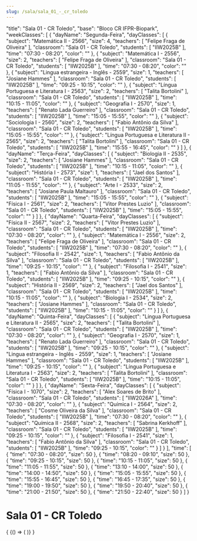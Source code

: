 ```yaml
---
slug: /sala/sala_01_-_cr_toledo
---
```


  "title": "Sala 01 - CR Toledo",
  "base": "Bloco CR IFPR-Biopark",
  "weekClasses": [
    {
      "dayName": "Segunda-Feira",
      "dayClasses": [
        {
          "subject": "Matemática II - 2566",
          "size": 4,
          "teachers": [
            "Felipe Fraga de Oliveira"
          ],
          "classroom": "Sala 01 - CR Toledo",
          "students": [
            "IIW2025B"
          ],
          "time": "07:30 - 08:20",
          "color": ""
        },
        {
          "subject": "Matemática I - 2556",
          "size": 2,
          "teachers": [
            "Felipe Fraga de Oliveira"
          ],
          "classroom": "Sala 01 - CR Toledo",
          "students": [
            "IIW2025B"
          ],
          "time": "07:30 - 08:20",
          "color": ""
        },
        {
          "subject": "Lingua estrangeira - Inglês - 2559",
          "size": 1,
          "teachers": [
            "Josiane Hammes"
          ],
          "classroom": "Sala 01 - CR Toledo",
          "students": [
            "IIW2025B"
          ],
          "time": "09:25 - 10:15",
          "color": ""
        },
        {
          "subject": "Língua Portuguesa e Literatura I - 2563",
          "size": 2,
          "teachers": [
            "Talita Bortolini"
          ],
          "classroom": "Sala 01 - CR Toledo",
          "students": [
            "IIW2025B"
          ],
          "time": "10:15 - 11:05",
          "color": ""
        },
        {
          "subject": "Geografia I - 2570",
          "size": 1,
          "teachers": [
            "Renato Lada Guerreiro"
          ],
          "classroom": "Sala 01 - CR Toledo",
          "students": [
            "IIW2025B"
          ],
          "time": "15:05 - 15:55",
          "color": ""
        },
        {
          "subject": "Sociologia I - 2560",
          "size": 2,
          "teachers": [
            "Fabio Antônio da Silva"
          ],
          "classroom": "Sala 01 - CR Toledo",
          "students": [
            "IIW2025B"
          ],
          "time": "15:05 - 15:55",
          "color": ""
        },
        {
          "subject": "Língua Portuguesa e Literatura II - 2565",
          "size": 2,
          "teachers": [
            "Talita Bortolini"
          ],
          "classroom": "Sala 01 - CR Toledo",
          "students": [
            "IIW2025B"
          ],
          "time": "15:55 - 16:45",
          "color": ""
        }
      ]
    },
    {
      "dayName": "Terça-Feira",
      "dayClasses": [
        {
          "subject": "Biologia II - 2535",
          "size": 2,
          "teachers": [
            "Josiane Hammes"
          ],
          "classroom": "Sala 01 - CR Toledo",
          "students": [
            "IIW2025B"
          ],
          "time": "10:15 - 11:05",
          "color": ""
        },
        {
          "subject": "História I - 2573",
          "size": 1,
          "teachers": [
            "Jael dos Santos"
          ],
          "classroom": "Sala 01 - CR Toledo",
          "students": [
            "IIW2025B"
          ],
          "time": "11:05 - 11:55",
          "color": ""
        },
        {
          "subject": "Arte I - 2533",
          "size": 2,
          "teachers": [
            "Josiane Paula Maltauro"
          ],
          "classroom": "Sala 01 - CR Toledo",
          "students": [
            "IIW2025B"
          ],
          "time": "15:05 - 15:55",
          "color": ""
        },
        {
          "subject": "Física I - 2561",
          "size": 2,
          "teachers": [
            "Vitor Prestes Luzio"
          ],
          "classroom": "Sala 01 - CR Toledo",
          "students": [
            "IIW2025B"
          ],
          "time": "15:05 - 15:55",
          "color": ""
        }
      ]
    },
    {
      "dayName": "Quarta-Feira",
      "dayClasses": [
        {
          "subject": "Física II - 2567",
          "size": 2,
          "teachers": [
            "Vitor Prestes Luzio"
          ],
          "classroom": "Sala 01 - CR Toledo",
          "students": [
            "IIW2025B"
          ],
          "time": "07:30 - 08:20",
          "color": ""
        },
        {
          "subject": "Matemática I - 2556",
          "size": 2,
          "teachers": [
            "Felipe Fraga de Oliveira"
          ],
          "classroom": "Sala 01 - CR Toledo",
          "students": [
            "IIW2025B"
          ],
          "time": "07:30 - 08:20",
          "color": ""
        },
        {
          "subject": "Filosofia II - 2542",
          "size": 1,
          "teachers": [
            "Fabio Antônio da Silva"
          ],
          "classroom": "Sala 01 - CR Toledo",
          "students": [
            "IIW2025B"
          ],
          "time": "09:25 - 10:15",
          "color": ""
        },
        {
          "subject": "Filosofia I - 2541",
          "size": 1,
          "teachers": [
            "Fabio Antônio da Silva"
          ],
          "classroom": "Sala 01 - CR Toledo",
          "students": [
            "IIW2025B"
          ],
          "time": "09:25 - 10:15",
          "color": ""
        },
        {
          "subject": "História II - 2569",
          "size": 2,
          "teachers": [
            "Jael dos Santos"
          ],
          "classroom": "Sala 01 - CR Toledo",
          "students": [
            "IIW2025B"
          ],
          "time": "10:15 - 11:05",
          "color": ""
        },
        {
          "subject": "Biologia I - 2534",
          "size": 2,
          "teachers": [
            "Josiane Hammes"
          ],
          "classroom": "Sala 01 - CR Toledo",
          "students": [
            "IIW2025B"
          ],
          "time": "10:15 - 11:05",
          "color": ""
        }
      ]
    },
    {
      "dayName": "Quinta-Feira",
      "dayClasses": [
        {
          "subject": "Língua Portuguesa e Literatura II - 2565",
          "size": 2,
          "teachers": [
            "Talita Bortolini"
          ],
          "classroom": "Sala 01 - CR Toledo",
          "students": [
            "IIW2025B"
          ],
          "time": "07:30 - 08:20",
          "color": ""
        },
        {
          "subject": "Geografia I - 2570",
          "size": 1,
          "teachers": [
            "Renato Lada Guerreiro"
          ],
          "classroom": "Sala 01 - CR Toledo",
          "students": [
            "IIW2025B"
          ],
          "time": "09:25 - 10:15",
          "color": ""
        },
        {
          "subject": "Lingua estrangeira - Inglês - 2559",
          "size": 1,
          "teachers": [
            "Josiane Hammes"
          ],
          "classroom": "Sala 01 - CR Toledo",
          "students": [
            "IIW2025B"
          ],
          "time": "09:25 - 10:15",
          "color": ""
        },
        {
          "subject": "Língua Portuguesa e Literatura I - 2563",
          "size": 2,
          "teachers": [
            "Talita Bortolini"
          ],
          "classroom": "Sala 01 - CR Toledo",
          "students": [
            "IIW2025B"
          ],
          "time": "10:15 - 11:05",
          "color": ""
        }
      ]
    },
    {
      "dayName": "Sexta-Feira",
      "dayClasses": [
        {
          "subject": "Física I - 1070",
          "size": 2,
          "teachers": [
            "Alex Soares de Brito"
          ],
          "classroom": "Sala 01 - CR Toledo",
          "students": [
            "IIW2026A"
          ],
          "time": "07:30 - 08:20",
          "color": ""
        },
        {
          "subject": "Química I - 2564",
          "size": 2,
          "teachers": [
            "Cosme Oliveira da Silva"
          ],
          "classroom": "Sala 01 - CR Toledo",
          "students": [
            "IIW2025B"
          ],
          "time": "07:30 - 08:20",
          "color": ""
        },
        {
          "subject": "Química II - 2568",
          "size": 2,
          "teachers": [
            "Sabrina Kerkhoff"
          ],
          "classroom": "Sala 01 - CR Toledo",
          "students": [
            "IIW2025B"
          ],
          "time": "09:25 - 10:15",
          "color": ""
        },
        {
          "subject": "Filosofia I - 2541",
          "size": 1,
          "teachers": [
            "Fabio Antônio da Silva"
          ],
          "classroom": "Sala 01 - CR Toledo",
          "students": [
            "IIW2025B"
          ],
          "time": "09:25 - 10:15",
          "color": ""
        }
      ]
    }
  ],
  "time": [
    {
      "time": "07:30 - 08:20",
      "size": 50
    },
    {
      "time": "08:20 - 09:10",
      "size": 50
    },
    {
      "time": "09:25 - 10:15",
      "size": 50
    },
    {
      "time": "10:15 - 11:05",
      "size": 50
    },
    {
      "time": "11:05 - 11:55",
      "size": 50
    },
    {
      "time": "13:10 - 14:00",
      "size": 50
    },
    {
      "time": "14:00 - 14:50",
      "size": 50
    },
    {
      "time": "15:05 - 15:55",
      "size": 50
    },
    {
      "time": "15:55 - 16:45",
      "size": 50
    },
    {
      "time": "16:45 - 17:35",
      "size": 50
    },
    {
      "time": "19:00 - 19:50",
      "size": 50
    },
    {
      "time": "19:50 - 20:40",
      "size": 50
    },
    {
      "time": "21:00 - 21:50",
      "size": 50
    },
    {
      "time": "21:50 - 22:40",
      "size": 50
    }
  ]
}

# Sala 01 - CR Toledo

<div>
  {
    <BrowserOnly>
      {() => (
        <Grid
          title={data.title}
          weekClasses={data.weekClasses}
          time={data.time}
        />
      )}
    </BrowserOnly>
  }
</div>
